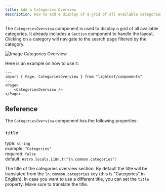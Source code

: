 ```yaml
---
title: Add a Categories Overview
description: How to add a display of a grid of all available categories to your LightNet page.
---
```


The `CategoriesOverview` component is used to display a grid of all available categories. It already includes a `Section` 
component to handle the layout. Clicking on a category will navigate to the search page filtered by the category.

![Image Categories Overview](./images/categories.webp)

Here is an example on how to use it:

```astro
---
import { Page, CategoriesOverview } from "lightnet/components"
---
<Page>
    <CategoriesOverview />
</Page>
```

## Reference

The `CategoriesOverview` component has the following properties:

### `title`

type: `string` \
example: `"Categories"` \
required: `false` \
default: `Astro.locals.i18n.t("ln.common.categories")`

The title of the categories overview section. By default the title will be translated from the `ln.common.categories` key (this is "Categories" in English).
In case you want to use a different title, you can set the `title` property. Make sure to translate the title.